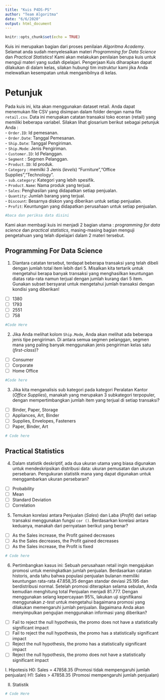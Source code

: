 ```yaml
---
title: "Kuis P4DS-PS"
author: "Team Algoritma"
date: "6/6/2020"
output: html_document
---
```


```r
knitr::opts_chunk$set(echo = TRUE)
```

Kuis ini merupakan bagian dari proses penilaian *Algoritma Academy*. Selamat anda sudah menyelesaikan materi *Programming for Data Science* dan *Practical Statistics*! Kami akan melakukan penilaian berupa kuis untuk menguji materi yang sudah dipelajari. Pengerjaan Kuis diharapkan dapat dilakukan di dalam kelas, silakan hubungi tim instruktur kami jika Anda melewatkan kesempatan untuk mengambilnya di kelas.

# Petunjuk

Pada kuis ini, kita akan menggunakan dataset retail. Anda dapat menemukan file CSV yang disimpan dalam folder dengan nama file `retail.csv`. Data ini merupakan catatan transaksi toko eceran (retail) yang memiliki beberapa variabel.  Silakan lihat glosarium berikut sebagai petunjuk Anda :    
- `Order.ID`: Id pemesanan.    
- `Order.Date`: Tanggal Pemesanan.   
- `Ship.Date`: Tanggal Pengiriman.    
- `Ship.Mode`: Jenis Pengiriman.   
- `Customer.ID`: Id Pelanggan.   
- `Segment` : Segmen Pelanggan.   
- `Product.ID`: Id produk.    
- `Category` : memilki 3 Jenis (*levels*) "Furniture","Office Supplies","Technology".    
- `sub.category`: Kategori yang lebih spesifik.    
- `Product.Name`: Nama produk yang terjual.    
- `Sales`: Penghasilan yang didapatkan setiap penjualan.    
- `Quantity`: Jumlah barang yang terjual.    
- `Discount`: Besarnya diskon yang diberikan untuk setiap penjualan.    
- `Profit`: Keuntungan yang didapatkan perusahaan untuk setiap penjualan.    

```r
#baca dan periksa data disini


```

Kami akan membagi kuis ini menjadi 2 bagian utama : *programming for data science* dan *practical statistics*, masing-masing bagian menguji pengetahuan yang telah dipelajari dalam 2 materi tersebut.

## Programming For Data Science
1. Diantara catatan tersebut, terdapat beberapa transaksi yang telah dibeli dengan jumlah total item lebih dari 5. Misalkan kita tertarik untuk mengetahui berapa banyak transaksi yang menghasilkan keuntungan diatas rata-rata namun terjual dengan jumlah kurang dari 5 item. Gunakan subset bersyarat untuk mengetahui jumlah transaksi dengan kondisi yang diberikan!
  - [ ] 1380
  - [ ] 1793
  - [ ] 2551
  - [ ] 758
  
```r
#Code Here


```

2. Jika Anda melihat kolom `Ship.Mode`, Anda akan melihat ada beberapa jenis tipe pengiriman. Di antara semua segmen pelanggan, segmen mana yang paling banyak menggunakan jenis pengiriman kelas satu (*first-class*)?
  - [ ] Consumer
  - [ ] Corporate
  - [ ] Home Office
  
```r
#Code here

```

3. Jika kita menganalisis sub kategori pada kategori Peralatan Kantor (*Office Supplies*), manakah yang merupakan 3 subkategori terpopuler, dengan mempertimbangkan jumlah item yang terjual di setiap transaksi?
  - [ ] Binder, Paper, Storage
  - [ ] Appliances, Art, Binder
  - [ ] Supplies, Envelopes, Fasteners
  - [ ] Paper, Binder, Art
  
```r
# Code here

```


## Practical Statistics
4. Dalam statistik deskriptif, ada dua ukuran utama yang biasa digunakan untuk mendeskripsikan distribusi data: ukuran pemusatan dan ukuran persebaran. Pengukuran statistik mana yang dapat digunakan untuk menggambarkan ukuran persebaran? 
  - [ ] Probability
  - [ ] Mean
  - [ ] Standard Deviation
  - [ ] Correlation
  
5. Temukan korelasi antara Penjualan (*Sales*) dan Laba (*Profit*) dari setiap transaksi menggunakan fungsi `cor ()`. Berdasarkan korelasi antara keduanya, manakah dari pernyataan berikut yang benar?
  - [ ] As the Sales increase, the Profit gained decreases
  - [ ] As the Sales decreases, the Profit gained decreases
  - [ ] As the Sales increase, the Profit is fixed
  
```r
# Code here


```

6. Pertimbangkan kasus ini: Sebuah perusahaan retail ingin mengajukan promosi untuk meningkatkan jumlah penjualan. Berdasarkan catatan historis, anda tahu bahwa populasi penjualan bulanan memiliki keuntungan rata-rata 47.858,35 dengan standar deviasi 25.195 dan berdistribusi normal. Setelah promosi diterapkan selama sebulan, Anda kemudian menghitung total Penjualan menjadi 81.777. Dengan menggunakan selang kepercayaan 95%, lakukan uji signifikansi menggunakan *z-test* untuk mengetahui bagaimana promosi yang dilakukan memengaruhi jumlah penjualan. Bagaimana Anda akan menyimpulkan pengujian menggunakan informasi yang diberikan? 
  - [ ] Fail to reject the null hypothesis, the promo does not have a statistically significant impact
  - [ ] Fail to reject the null hypothesis, the promo has a statistically significant impact
  - [ ] Reject the null hypothesis, the promo has a statistically significant impact 
  - [ ] Reject the null hypothesis, the promo does not have a statistically significant impact

I. Hipotesis
H0: Sales = 47858.35 (Promosi tidak mempengaruhi jumlah penjualan)
H1: Sales > 47858.35 (Promosi mempengaruhi jumlah penjualan)

II. Statistik
```r
# Code Here

```
